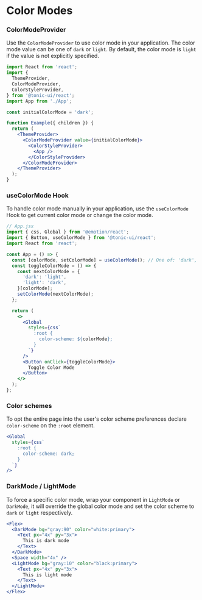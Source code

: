 # Color Modes

### ColorModeProvider

Use the `ColorModeProvider` to use color mode in your application. The color mode value can be one of `dark` or `light`. By default, the color mode is `light` if the value is not explicitly specified.

```jsx disabled
import React from 'react';
import {
  ThemeProvider,
  ColorModeProvider,
  ColorStyleProvider,
} from '@tonic-ui/react';
import App from './App';

const initialColorMode = 'dark';

function Example({ children }) {
  return (
    <ThemeProvider>
      <ColorModeProvider value={initialColorMode}>
        <ColorStyleProvider>
          <App />
        </ColorStyleProvider>
      </ColorModeProvider>
    </ThemeProvider>
  );
}
```

### useColorMode Hook

To handle color mode manually in your application, use the `useColorMode` Hook to get current color mode or change the color mode.

```jsx disabled
// App.jsx
import { css, Global } from '@emotion/react';
import { Button, useColorMode } from '@tonic-ui/react';
import React from 'react';

const App = () => {
  const [colorMode, setColorMode] = useColorMode(); // One of: 'dark', 'light'
  const toggleColorMode = () => {
    const nextColorMode = {
      'dark': 'light',
      'light': 'dark',
    }[colorMode];
    setColorMode(nextColorMode);
  };

  return (
    <>
      <Global
        styles={css`
          :root {
            color-scheme: ${colorMode};
          }
        `}
      />
      <Button onClick={toggleColorMode}>
        Toggle Color Mode
      </Button>
    </>
  );
};
```

### Color schemes

To opt the entire page into the user's color scheme preferences declare `color-scheme` on the `:root` element.

```jsx disabled
<Global
  styles={css`
    :root {
      color-scheme: dark;
    }
  `}
/>
```

### DarkMode / LightMode

To force a specific color mode, wrap your component in `LightMode` or `DarkMode`, it will override the global color mode and set the color scheme to `dark` or `light` respectively.

```jsx
<Flex>
  <DarkMode bg="gray:90" color="white:primary">
    <Text px="4x" py="3x">
      This is dark mode
    </Text>
  </DarkMode>
  <Space width="4x" />
  <LightMode bg="gray:10" color="black:primary">
    <Text px="4x" py="3x">
      This is light mode
    </Text>
  </LightMode>
</Flex>
```
